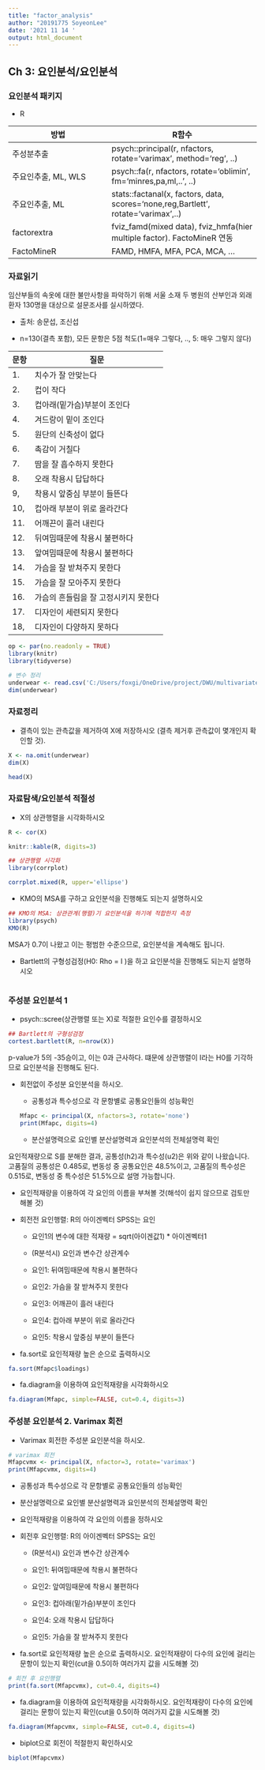 ```yaml
---
title: "factor_analysis"
author: "20191775 SoyeonLee"
date: '2021 11 14 '
output: html_document
---
```



## Ch 3: 요인분석/요인분석

### 요인분석 패키지

- R

| 방법 | R함수 |
| ---- | ------ |
|주성분추출| psych::principal(r, nfactors, rotate=‘varimax’, method=‘reg’, ..)|
| 주요인추출, ML, WLS | psych::fa(r, nfactors, rotate=‘oblimin’, fm=‘minres,pa,ml,..’, ..) |
| 주요인추출, ML |	stats::factanal(x, factors, data, scores=‘none,reg,Bartlett’, rotate=‘varimax’,..) |
|factorextra| fviz_famd(mixed data), fviz_hmfa(hier multiple factor). FactoMineR 연동 |
|FactoMineR|FAMD, HMFA, MFA, PCA, MCA, …|

### 자료읽기
임산부들의 속옷에 대한 불만사항을 파악하기 위해 서울 소재 두 병원의 산부인과 외래환자 130명을 대상으로 설문조사를 실시하였다.

- 출처: 송문섭, 조신섭

- n=130(결측 포함), 모든 문항은 5점 척도(1=매우 그렇다, .., 5: 매우 그렇지 않다)

| 문항 | 질문 |
| ---- | ------ |
|1. |치수가 잘 안맞는다|
|2. |컵이 작다|
|3. |컵아래(밑가슴)부분이 조인다|
|4. |겨드랑이 밑이 조인다|
|5. |원단의 신축성이 없다|
|6. |촉감이 거칠다|
|7. |땀을 잘 흡수하지 못한다|
|8. |오래 착용시 답답하다|
|9, |착용시 앞중심 부분이 들뜬다|
|10, |컵아래 부분이 위로 올라간다|
|11. |어깨끈이 흘러 내린다|
|12. |뒤여밈때문에 착용시 불편하다|
|13. |앞여밈때문에 착용시 불편하다|
|14. |가슴을 잘 받쳐주지 못한다|
|15. |가슴을 잘 모아주지 못한다|
|16. |가슴의 흔들림을 잘 고정시키지 못한다|
|17. |디자인이 세련되지 못한다|
|18, |디자인이 다양하지 못하다|

```r
op <- par(no.readonly = TRUE)
library(knitr)
library(tidyverse)

# 변수 정리
underwear <- read.csv('C:/Users/foxgi/OneDrive/project/DWU/multivariate/linear_algebra/data/QUSTNAIR.csv', header = TRUE)
dim(underwear)
```

### 자료정리

- 결측이 있는 관측값을 제거하여 X에 저장하시오 (결측 제거후 관측값이 몇개인지 확인할 것).

```r
X <- na.omit(underwear)
dim(X)

head(X)
```

### 자료탐색/요인분석 적절성

- X의 상관행렬을 시각화하시오
```r
R <- cor(X)

knitr::kable(R, digits=3)

## 상관행렬 시각화
library(corrplot)

corrplot.mixed(R, upper='ellipse')
```

- KMO의 MSA를 구하고 요인분석을 진행해도 되는지 설명하시오
```r
## KMO의 MSA: 상관관계(행렬)기 요인분석을 하기에 적합한지 측정
library(psych)
KMO(R)
```
MSA가 0.7이 나왔고 이는 평범한 수준으므로, 요인분석을 계속해도 됩니다.


- Bartlett의 구형성검정(H0: Rho = I )을 하고 요인분석을 진행해도 되는지 설명하시오
```r
```

### 주성분 요인분석 1

- psych::scree(상관행렬 또는 X)로 적절한 요인수를 결정하시오
```r
## Bartlett의 구형성검정
cortest.bartlett(R, n=nrow(X))
```
p-value가 5의 -35승이고, 이는 0과 근사하다. 떄문에 상관행렬이 I라는 H0를 기각하므로 요인분석을 진행해도 된다.


- 회전없이 주성분 요인분석을 하시오.

  - 공통성과 특수성으로 각 문항별로 공통요인들의 성능확인
```r
Mfapc <- principal(X, nfactors=3, rotate='none')
print(Mfapc, digits=4)
```
  
  - 분산설명력으로 요인별 분산설명력과 요인분석의 전체설명력 확인

요인적재량으로 S를 분해한 결과, 공통성(h2)과 특수성(u2)은 위와 같이 나왔습니다.
고품질의 공통성은 0.485로, 변동성 중 공통요인은 48.5%이고,
고품질의 특수성은 0.515로, 변동성 중 특수성은 51.5%으로 설명 가능합니다.
  
  - 요인적재량을 이용하여 각 요인의 이름을 부쳐볼 것(해석이 쉽지 않으므로 검토만 해볼 것)
  
- 회전전 요인행렬: R의 아이겐벡터 SPSS는 요인

  - 요인1의 변수에 대한 적재량 = sqrt(아이겐값1) * 아이겐벡터1
  
  - (R분석시) 요인과 변수간 상관계수 
  
  - 요인1: 뒤여밈때문에 착용시 불편하다
  
  - 요인2: 가슴을 잘 받쳐주지 못한다
  
  - 요인3: 어깨끈이 흘러 내린다
  
  - 요인4: 컵아래 부분이 위로 올라간다
  
  - 요인5: 착용시 앞중심 부분이 들뜬다
  
- fa.sort로 요인적재량 높은 순으로 출력하시오
```r
fa.sort(Mfapc$loadings)
```

- fa.diagram을 이용하여 요인적재량을 시각화하시오
```r
fa.diagram(Mfapc, simple=FALSE, cut=0.4, digits=3)
```

### 주성분 요인분석 2. Varimax 회전

- Varimax 회전한 주성분 요인분석을 하시오.
```r
# varimax 회전
Mfapcvmx <- principal(X, nfactor=3, rotate='varimax')
print(Mfapcvmx, digits=4)


```

  - 공통성과 특수성으로 각 문항별로 공통요인들의 성능확인
  
  - 분산설명력으로 요인별 분산설명력과 요인분석의 전체설명력 확인
  
  - 요인적재량을 이용하여 각 요인의 이름을 정하시오
  
- 회전후 요인행렬: R의 아이겐벡터 SPSS는 요인

  - (R분석시) 요인과 변수간 상관계수

  - 요인1: 뒤여밈때문에 착용시 불편하다

  - 요인2: 앞여밈때문에 착용시 불편하다

  - 요인3: 컵아래(밑가슴)부분이 조인다

  - 요인4: 오래 착용시 답답하다

  - 요인5: 가슴을 잘 받쳐주지 못한다

- fa.sort로 요인적재량 높은 순으로 출력하시오. 요인적재량이 다수의 요인에 걸리는 문항이 있는지 확인(cut을 0.5이하 여러가지 값을 시도해볼 것)
```r
# 회전 후 요인행렬
print(fa.sort(Mfapcvmx), cut=0.4, digits=4)
```

- fa.diagram을 이용하여 요인적재량을 시각화하시오. 요인적재량이 다수의 요인에 걸리는 문항이 있는지 확인(cut을 0.5이하 여러가지 값을 시도해볼 것)
```r

fa.diagram(Mfapcvmx, simple=FALSE, cut=0.4, digits=4)
```

- biplot으로 회전이 적절한지 확인하시오
```r
biplot(Mfapcvmx)
```
